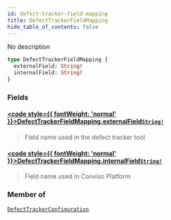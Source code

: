 ```yaml
---
id: defect-tracker-field-mapping
title: DefectTrackerFieldMapping
hide_table_of_contents: false
---
```








No description

```graphql
type DefectTrackerFieldMapping {
  externalField: String!
  internalField: String!
}
```


### Fields

#### [<code style={{ fontWeight: 'normal' }}>DefectTrackerFieldMapping.<b>externalField</b></code>](#)<Bullet />[`String!`](/api/graphql/documentation/scalars/string) <Badge class="secondary" text="non-null"/> <Badge class="secondary" text="scalar"/>
> Field name used in the defect tracker tool
> 

#### [<code style={{ fontWeight: 'normal' }}>DefectTrackerFieldMapping.<b>internalField</b></code>](#)<Bullet />[`String!`](/api/graphql/documentation/scalars/string) <Badge class="secondary" text="non-null"/> <Badge class="secondary" text="scalar"/>
> Field name used in Conviso Platform
> 



### Member of

[`DefectTrackerConfiguration`](/api/graphql/documentation/objects/defect-tracker-configuration)  <Badge class="secondary" text="object"/>



